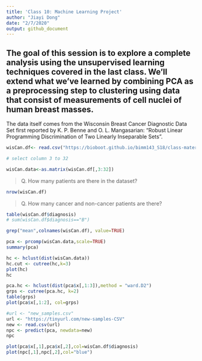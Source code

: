 ```yaml
---
title: 'Class 10: Machine Learning Project'
author: "Jiayi Dong"
date: "2/7/2020"
output: github_document
---
```


## The goal of this session is to explore a complete analysis using the unsupervised learning techniques covered in the last class. We'll extend what we've learned by combining PCA as a preprocessing step to clustering using data that consist of measurements of cell nuclei of human breast masses. 

The data itself comes from the Wisconsin Breast Cancer Diagnostic Data Set first reported by K. P. Benne and O. L. Mangasarian: "Robust Linear Programming Discrimination of Two Linearly Inseparable Sets".

```r
wisCan.df<- read.csv("https://bioboot.github.io/bimm143_S18/class-material/WisconsinCancer.csv")

```


```r
# select column 3 to 32

wisCan.data<-as.matrix(wisCan.df[,3:32])

```

>Q. How many patients are there in the dataset?

```r
nrow(wisCan.df)
```

>Q. How many cancer and non-cancer patients are there?

```r
table(wisCan.df$diagnosis)
# sum(wisCan.df$diagnosis=="B")
```


```r
grep("mean",colnames(wisCan.df), value=TRUE)
```


```r
pca <- prcomp(wisCan.data,scale=TRUE)
summary(pca)
```

```r
hc <- hclust(dist(wisCan.data))
hc.cut <- cutree(hc,k=3)
plot(hc)
hc
```

```r
pca.hc <- hclust(dist(pca$x[,1:3]),method = "ward.D2")
grps <- cutree(pca.hc, k=2)
table(grps)
plot(pca$x[,1:2], col=grps)

```

```r
#url <- "new_samples.csv"
url <- "https://tinyurl.com/new-samples-CSV"
new <- read.csv(url)
npc <- predict(pca, newdata=new)
npc
```

```r
plot(pca$x[,1],pca$x[,2],col=wisCan.df$diagnosis)
plot(npc[,1],npc[,2],col="blue")
```


